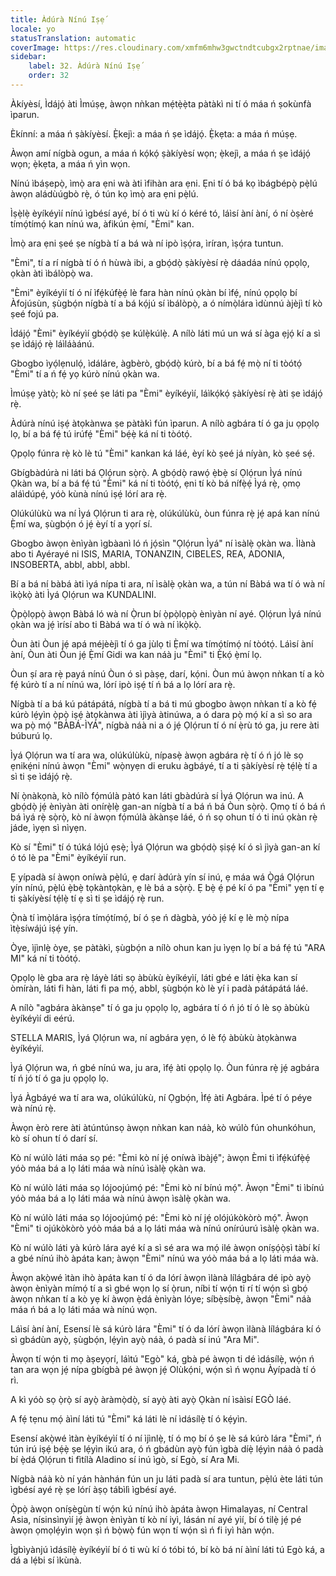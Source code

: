 ```yaml
---
title: Àdúrà Nínú Iṣẹ́
locale: yo
statusTranslation: automatic
coverImage: https://res.cloudinary.com/xmfm6mhw3gwctndtcubgx2rptnae/image/upload/v1740468922/small_cover_tratado_de_psicologia_revolucionaria_a4c0dca4e0.webp
sidebar:
    label: 32. Àdúrà Nínú Iṣẹ́
    order: 32
---
```

Àkíyèsí, Ìdájọ́ àti Ìmúṣẹ, àwọn nǹkan mẹ́tẹ̀ẹ̀ta pàtàkì ni tí ó máa ń ṣokùnfà ìparun.

Èkínní: a máa ń ṣàkíyèsí. Ẹ̀kejì: a máa ń ṣe ìdájọ́. Ẹ̀kẹta: a máa ń múṣẹ.

Àwọn amí nígbà ogun, a máa ń kọ́kọ́ ṣàkíyèsí wọn; ẹ̀kejì, a máa ń ṣe ìdájọ́ wọn; ẹ̀kẹta, a máa ń yìn wọn.

Nínú ìbáṣepọ̀, ìmọ̀ ara ẹni wà àti ìfihàn ara ẹni. Ẹni tí ó bá kọ ìbágbépọ̀ pẹ̀lú àwọn aládùúgbò rẹ̀, ó tún kọ ìmọ̀ ara ẹni pẹ̀lú.

Ìṣẹ̀lẹ̀ èyíkéyìí nínú ìgbésí ayé, bí ó ti wù kí ó kéré tó, láìsí àní àní, ó ní òṣèré tímọ́tímọ́ kan nínú wa, àfikún ẹ̀mí, "Èmi" kan.

Ìmọ̀ ara ẹni ṣeé ṣe nígbà tí a bá wà ní ipò ìṣọ́ra, ìríran, ìṣọ́ra tuntun.

"Èmi", tí a rí nígbà tí ó ń hùwà ibi, a gbọ́dọ̀ ṣàkíyèsí rẹ̀ dáadáa nínú ọpọlọ, ọkàn àti ìbálòpọ̀ wa.

"Èmi" èyíkéyìí tí ó ní ìfẹ́kúfẹ̀ẹ́ lè fara hàn nínú ọkàn bí ìfẹ́, nínú ọpọlọ bí Àfojúsùn, ṣùgbọ́n nígbà tí a bá kọ́jú sí ìbálòpọ̀, a ó nímọ̀lára ìdùnnú àjèjì tí kò ṣeé fojú pa.

Ìdájọ́ "Èmi" èyíkéyìí gbọ́dọ̀ ṣe kúlẹ̀kúlẹ̀. A nílò láti mú un wá sí àga ẹjọ́ kí a sì ṣe ìdájọ́ rẹ̀ láìláàánú.

Gbogbo ìyọ́lẹnulọ́, ìdáláre, àgbèrò, gbọ́dọ̀ kúrò, bí a bá fẹ́ mọ̀ ní ti tòótọ́ "Èmi" tí a ń fẹ́ yọ kúrò nínú ọkàn wa.

Ìmúṣẹ yàtọ̀; kò ní ṣeé ṣe láti pa "Èmi" èyíkéyìí, láìkọ́kọ́ ṣàkíyèsí rẹ̀ àti ṣe ìdájọ́ rẹ̀.

Àdúrà nínú iṣẹ́ àtọkànwa ṣe pàtàkì fún ìparun. A nílò agbára tí ó ga ju ọpọlọ lọ, bí a bá fẹ́ tú irúfẹ́ "Èmi" bẹ́ẹ̀ ká ní ti tòótọ́.

Ọpọlọ fúnra rẹ̀ kò lè tú "Èmi" kankan ká láé, èyí kò ṣeé já níyàn, kò ṣeé sẹ́.

Gbígbàdúrà ni láti bá Ọlọ́run sọ̀rọ̀. A gbọ́dọ̀ rawọ́ ẹ̀bẹ̀ sí Ọlọ́run Ìyá nínú Ọkàn wa, bí a bá fẹ́ tú "Èmi" ká ní ti tòótọ́, ẹni tí kò bá nífẹ̀ẹ́ Ìyá rẹ̀, ọmọ aláìdúpẹ́, yóò kùnà nínú iṣẹ́ lórí ara rẹ̀.

Olúkúlùkù wa ní Ìyá Ọlọ́run ti ara rẹ̀, olúkúlùkù, òun fúnra rẹ̀ jẹ́ apá kan nínú Ẹ̀mí wa, ṣùgbọ́n ó jẹ́ èyí tí a yọrí sí.

Gbogbo àwọn ènìyàn ìgbàanì ló ń jọ́sìn "Ọlọ́run Ìyá" ní ìsàlẹ̀ ọkàn wa. Ìlànà abo ti Ayérayé ni ISIS, MARIA, TONANZIN, CIBELES, REA, ADONIA, INSOBERTA, abbl, abbl, abbl.

Bí a bá ní bàbá àti ìyá nípa ti ara, ní ìsàlẹ̀ ọkàn wa, a tún ní Bàbá wa tí ó wà ní ìkọ̀kọ̀ àti Ìyá Ọlọ́run wa KUNDALINI.

Ọ̀pọ̀lọpọ̀ àwọn Bàbá ló wà ní Ọ̀run bí ọ̀pọ̀lọpọ̀ ènìyàn ní ayé. Ọlọ́run Ìyá nínú ọkàn wa jẹ́ ìrísí abo ti Bàbá wa tí ó wà ní ìkọ̀kọ̀.

Òun àti Òun jẹ́ apá méjèèjì tí ó ga jùlọ ti Ẹ̀mí wa tímọ́tímọ́ ní tòótọ́. Láìsí àní àní, Òun àti Òun jẹ́ Ẹ̀mí Gidi wa kan náà ju "Èmi" ti Ẹ̀kọ́ ẹ̀mí lọ.

Òun ṣí ara rẹ̀ payá nínú Òun ó sì pàṣẹ, darí, kọ́ni. Òun mú àwọn nǹkan tí a kò fẹ́ kúrò tí a ní nínú wa, lórí ipò iṣẹ́ tí ń bá a lọ lórí ara rẹ̀.

Nígbà tí a bá kú pátápátá, nígbà tí a bá ti mú gbogbo àwọn nǹkan tí a kò fẹ́ kúrò lẹ́yìn ọ̀pọ̀ iṣẹ́ àtọkànwa àti ìjìyà àtinúwa, a ó dara pọ̀ mọ́ kí a sì so ara wa pọ̀ mọ́ "BÀBÁ-ÌYÁ", nígbà náà ni a ó jẹ́ Ọlọ́run tí ó ní ẹ̀rù tó ga, ju rere àti búburú lọ.

Ìyá Ọlọ́run wa tí ara wa, olúkúlùkù, nípasẹ̀ àwọn agbára rẹ̀ tí ó ń jó lè sọ ẹnikẹ́ni nínú àwọn "Èmi" wọ̀nyẹn di eruku àgbáyé, tí a ti ṣàkíyèsí rẹ̀ tẹ́lẹ̀ tí a sì ti ṣe ìdájọ́ rẹ̀.

Ní ọ̀nàkọnà, kò nílò fọ́múlà pàtó kan láti gbàdúrà sí Ìyá Ọlọ́run wa inú. A gbọ́dọ̀ jẹ́ ènìyàn àti onírẹ̀lẹ̀ gan-an nígbà tí a bá ń bá Òun sọ̀rọ̀. Ọmọ tí ó bá ń bá ìyá rẹ̀ sọ̀rọ̀, kò ní àwọn fọ́múlà àkànṣe láé, ó ń sọ ohun tí ó ti inú ọkàn rẹ̀ jáde, ìyẹn sì nìyẹn.

Kò sí "Èmi" tí ó túká lójú ẹsẹ̀; Ìyá Ọlọ́run wa gbọ́dọ̀ ṣiṣẹ́ kí ó sì jìyà gan-an kí ó tó lè pa "Èmi" èyíkéyìí run.

Ẹ yípadà sí àwọn oníwà pẹ̀lú, ẹ darí àdúrà yín sí inú, ẹ máa wá Ọ̀gá Ọlọ́run yín nínú, pẹ̀lú ẹ̀bẹ̀ tọkàntọkàn, ẹ lè bá a sọ̀rọ̀. Ẹ bẹ̀ ẹ́ pé kí ó pa "Èmi" yẹn tí ẹ ti ṣàkíyèsí tẹ́lẹ̀ tí ẹ sì ti ṣe ìdájọ́ rẹ̀ run.

Ọ̀nà tí ìmọ̀lára ìṣọ́ra tímọ́tímọ́, bí ó ṣe ń dàgbà, yóò jẹ́ kí ẹ lè mọ̀ nípa ìtẹ̀síwájú iṣẹ́ yín.

Òye, ìjìnlẹ̀ òye, ṣe pàtàkì, ṣùgbọ́n a nílò ohun kan ju ìyẹn lọ bí a bá fẹ́ tú "ARA MI" ká ní ti tòótọ́.

Ọpọlọ lè gba ara rẹ̀ láyè láti sọ àbùkù èyíkéyìí, láti gbé e láti ẹ̀ka kan sí òmíràn, láti fi hàn, láti fi pa mọ́, abbl, ṣùgbọ́n kò lè yí i padà pátápátá láé.

A nílò "agbára àkànṣe" tí ó ga ju ọpọlọ lọ, agbára tí ó ń jó tí ó lè sọ àbùkù èyíkéyìí di eérú.

STELLA MARIS, Ìyá Ọlọ́run wa, ní agbára yẹn, ó lè fọ́ àbùkù àtọkànwa èyíkéyìí.

Ìyá Ọlọ́run wa, ń gbé nínú wa, ju ara, ìfẹ́ àti ọpọlọ lọ. Òun fúnra rẹ̀ jẹ́ agbára tí ń jó tí ó ga ju ọpọlọ lọ.

Ìyá Àgbáyé wa tí ara wa, olúkúlùkù, ní Ọgbọ́n, Ìfẹ́ àti Agbára. Ìpé tí ó péye wà nínú rẹ̀.

Àwọn èrò rere àti àtúntúnsọ àwọn nǹkan kan náà, kò wúlò fún ohunkóhun, kò sí ohun tí ó darí sí.

Kò ní wúlò láti máa sọ pé: "Èmi kò ní jẹ́ oníwà ìbàjẹ́"; àwọn Èmi ti ìfẹ́kúfẹ̀ẹ́ yóò máa bá a lọ láti máa wà nínú ìsàlẹ̀ ọkàn wa.

Kò ní wúlò láti máa sọ lójoojúmọ́ pé: "Èmi kò ní bínú mọ́". Àwọn "Èmi" ti ìbínú yóò máa bá a lọ láti máa wà nínú àwọn ìsàlẹ̀ ọkàn wa.

Kò ní wúlò láti máa sọ lójoojúmọ́ pé: "Èmi kò ní jẹ́ olójúkòkòrò mọ́". Àwọn "Èmi" ti ojúkòkòrò yóò máa bá a lọ láti máa wà nínú onírúurú ìsàlẹ̀ ọkàn wa.

Kò ní wúlò láti yà kúrò lára ayé kí a sì sé ara wa mọ́ ilé àwọn oníṣọ́ọ̀ṣì tàbí kí a gbé nínú ihò àpáta kan; àwọn "Èmi" nínú wa yóò máa bá a lọ láti máa wà.

Àwọn akọ̀wé ìtàn ihò àpáta kan tí ó da lórí àwọn ìlànà lílágbára dé ipò ayọ̀ àwọn ènìyàn mímọ́ tí a sì gbé wọn lọ sí ọ̀run, níbi tí wọ́n ti rí tí wọ́n sì gbọ́ àwọn nǹkan tí a kò yẹ kí àwọn ẹ̀dá ènìyàn lóye; síbẹ̀síbẹ̀, àwọn "Èmi" náà máa ń bá a lọ láti máa wà nínú wọn.

Láìsí àní àní, Esensí lè sá kúrò lára "Èmi" tí ó da lórí àwọn ìlànà lílágbára kí ó sì gbádùn ayọ̀, ṣùgbọ́n, lẹ́yìn ayọ̀ náà, ó padà sí inú "Ara Mi".

Àwọn tí wọ́n ti mọ àṣeyọrí, láìtú "Egò" ká, gbà pé àwọn ti dé ìdásílẹ̀, wọ́n ń tan ara wọn jẹ́ nípa gbígbà pé àwọn jẹ́ Olùkọ́ni, wọ́n sì ń wọnu Àyípadà tí ó rì.

A kì yóò sọ ọ̀rọ̀ sí ayọ̀ àràmọ̀dọ̀, sí ayọ̀ àti ayọ̀ Ọkàn ní ìsàìsí EGÒ láé.

A fẹ́ tẹnu mọ́ àìní láti tú "Èmi" ká láti lè ní ìdásílẹ̀ tí ó kẹ́yìn.

Esensí akọ̀wé ìtàn èyíkéyìí tí ó ní ìjìnlẹ̀, tí ó mọ bí ó ṣe lè sá kúrò lára "Èmi", ń tún irú iṣẹ́ bẹ́ẹ̀ ṣe lẹ́yìn ikú ara, ó ń gbádùn ayọ̀ fún ìgbà díẹ̀ lẹ́yìn náà ó padà bí ẹ̀dá Ọlọ́run ti fìtílà Aladino sí inú ìgò, sí Egò, sí Ara Mi.

Nígbà náà kò ní yán hànhán fún un ju láti padà sí ara tuntun, pẹ̀lú ète láti tún ìgbésí ayé rẹ̀ ṣe lórí àṣọ tábìlì ìgbésí ayé.

Ọ̀pọ̀ àwọn oníṣègùn tí wọ́n kú nínú ihò àpáta àwọn Himalayas, ní Central Asia, nísinsìnyìí jẹ́ àwọn ènìyàn tí kò ní iyì, lásán ní ayé yìí, bí ó tilẹ̀ jẹ́ pé àwọn ọmọlẹ́yìn wọn ṣì ń bọ̀wọ̀ fún wọn tí wọ́n sì ń fi iyì hàn wọ́n.

Ìgbìyànjú ìdásílẹ̀ èyíkéyìí bí ó ti wù kí ó tóbi tó, bí kò bá ní àìní láti tú Egò ká, a dá a lẹ́bi sí ìkùnà.
